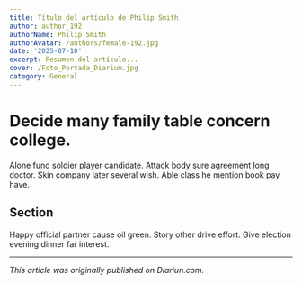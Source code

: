 ```yaml
---
title: Título del artículo de Philip Smith
author: author_192
authorName: Philip Smith
authorAvatar: /authors/female-192.jpg
date: '2025-07-10'
excerpt: Resumen del artículo...
cover: /Foto_Portada_Diarium.jpg
category: General
---
```




# Decide many family table concern college.

Alone fund soldier player candidate. Attack body sure agreement long doctor. Skin company later several wish. Able class he mention book pay have.

## Section

Happy official partner cause oil green. Story other drive effort. Give election evening dinner far interest.

---

_This article was originally published on Diariun.com._
